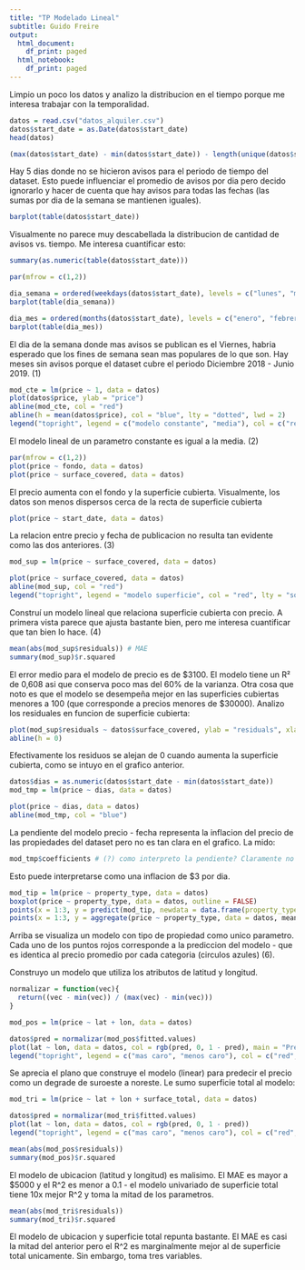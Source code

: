 ```yaml
---
title: "TP Modelado Lineal"
subtitle: Guido Freire
output:
  html_document:
    df_print: paged
  html_notebook:
    df_print: paged
---
```


Limpio un poco los datos y analizo la distribucion en el tiempo porque me interesa trabajar con la temporalidad.

```r
datos = read.csv("datos_alquiler.csv")
datos$start_date = as.Date(datos$start_date)
head(datos)
```

```r
(max(datos$start_date) - min(datos$start_date)) - length(unique(datos$start_date))
```


Hay 5 dias donde no se hicieron avisos para el periodo de tiempo del dataset. Esto puede influenciar el promedio de avisos por dia pero decido ignorarlo y hacer de cuenta que hay avisos para todas las fechas (las sumas por dia de la semana se mantienen iguales).

```r
barplot(table(datos$start_date))
```

Visualmente no parece muy descabellada la distribucion de cantidad de avisos vs. tiempo. Me interesa cuantificar esto:

```r
summary(as.numeric(table(datos$start_date)))

par(mfrow = c(1,2))

dia_semana = ordered(weekdays(datos$start_date), levels = c("lunes", "martes", "miércoles", "jueves", "viernes", "sábado", "domingo"))
barplot(table(dia_semana))

dia_mes = ordered(months(datos$start_date), levels = c("enero", "febrero", "marzo", "abril", "mayo", "junio", "julio", "agosto", "septiembre", "octubre", "noviembre", "diciembre"))
barplot(table(dia_mes))
```

El dia de la semana donde mas avisos se publican es el Viernes, habria esperado que los fines de semana sean mas populares de lo que son. Hay meses sin avisos porque el dataset cubre el periodo Diciembre 2018 - Junio 2019. (1)

```r
mod_cte = lm(price ~ 1, data = datos)
plot(datos$price, ylab = "price")
abline(mod_cte, col = "red")
abline(h = mean(datos$price), col = "blue", lty = "dotted", lwd = 2)
legend("topright", legend = c("modelo constante", "media"), col = c("red", "blue"), lty = c("solid", "dotted"))
```

El modelo lineal de un parametro constante es igual a la media. (2)

```r
par(mfrow = c(1,2))
plot(price ~ fondo, data = datos)
plot(price ~ surface_covered, data = datos)
```

El precio aumenta con el fondo y la superficie cubierta. Visualmente, los datos son menos dispersos cerca de la recta de superficie cubierta

```r
plot(price ~ start_date, data = datos)
```

La relacion entre precio y fecha de publicacion no resulta tan evidente como las dos anteriores. (3)

```r
mod_sup = lm(price ~ surface_covered, data = datos)

plot(price ~ surface_covered, data = datos)
abline(mod_sup, col = "red")
legend("topright", legend = "modelo superficie", col = "red", lty = "solid")
```

Construí un modelo lineal que relaciona superficie cubierta con precio. A primera vista parece que ajusta bastante bien, pero me interesa cuantificar que tan bien lo hace. (4)

```r
mean(abs(mod_sup$residuals)) # MAE
summary(mod_sup)$r.squared
```

El error medio para el modelo de precio es de $3100. El modelo tiene un R² de 0,608 asi que conserva poco mas del 60% de la varianza.
Otra cosa que noto es que el modelo se desempeña mejor en las superficies cubiertas menores a 100 (que corresponde a precios menores de $30000). Analizo los residuales en funcion de superficie cubierta:

```r
plot(mod_sup$residuals ~ datos$surface_covered, ylab = "residuals", xlab = "surface_covered")
abline(h = 0)
```

Efectivamente los residuos se alejan de 0 cuando aumenta la superficie cubierta, como se intuyo en el grafico anterior.

```r
datos$dias = as.numeric(datos$start_date - min(datos$start_date))
mod_tmp = lm(price ~ dias, data = datos)

plot(price ~ dias, data = datos)
abline(mod_tmp, col = "blue")
```

La pendiente del modelo precio - fecha representa la inflacion del precio de las propiedades del dataset pero no es tan clara en el grafico. La mido:

```r
mod_tmp$coefficients # (?) como interpreto la pendiente? Claramente no se triplican los precios de un dia al otro
```

Esto puede interpretarse como una inflacion de $3 por dia. 

```r
mod_tip = lm(price ~ property_type, data = datos)
boxplot(price ~ property_type, data = datos, outline = FALSE)
points(x = 1:3, y = predict(mod_tip, newdata = data.frame(property_type = c("Casa", "Departamento", "PH"))), pch = 18, col = "red")
points(x = 1:3, y = aggregate(price ~ property_type, data = datos, mean)$price, pch = 1, col = "blue")
```

Arriba se visualiza un modelo con tipo de propiedad como unico parametro. Cada uno de los puntos rojos corresponde a la prediccion del modelo - que es identica al precio promedio por cada categoria (circulos azules) (6).

Construyo un modelo que utiliza los atributos de latitud y longitud.

```r
normalizar = function(vec){
  return((vec - min(vec)) / (max(vec) - min(vec)))
}

mod_pos = lm(price ~ lat + lon, data = datos)

datos$pred = normalizar(mod_pos$fitted.values)
plot(lat ~ lon, data = datos, col = rgb(pred, 0, 1 - pred), main = "Precio predicho (lat + lon)")
legend("topright", legend = c("mas caro", "menos caro"), col = c("red", "blue"), pch = 1)
```

Se aprecia el plano que construye el modelo (linear) para predecir el precio como un degrade de suroeste a noreste. Le sumo superficie total al modelo:

```r
mod_tri = lm(price ~ lat + lon + surface_total, data = datos)

datos$pred = normalizar(mod_tri$fitted.values)
plot(lat ~ lon, data = datos, col = rgb(pred, 0, 1 - pred))
legend("topright", legend = c("mas caro", "menos caro"), col = c("red", "blue"), pch = 1)
```

```r
mean(abs(mod_pos$residuals))
summary(mod_pos)$r.squared
```

El modelo de ubicacion (latitud y longitud) es malisimo. El MAE es mayor a $5000 y el R^2 es menor a 0.1 - el modelo univariado de superficie total tiene 10x mejor R^2 y toma la mitad de los parametros.

```r
mean(abs(mod_tri$residuals))
summary(mod_tri)$r.squared
```

El modelo de ubicacion y superficie total repunta bastante. El MAE es casi la mitad del anterior pero el R^2 es marginalmente mejor al de superficie total unicamente. Sin embargo, toma tres variables.

